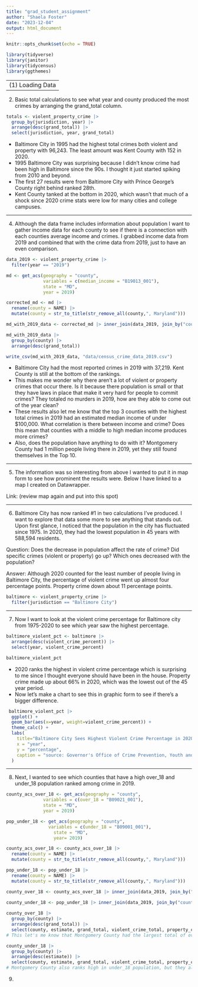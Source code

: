 ```yaml
---
title: "grad_student_assignment"
author: "Shaela Foster"
date: "2023-12-04"
output: html_document
---
```


```r
knitr::opts_chunk$set(echo = TRUE)
```


```r
library(tidyverse)
library(janitor)
library(tidycensus)
library(ggthemes)
```

----------------------------------------------------------------------------------------------------------------------------
(1) Loading Data
```r
violent_property_crime <- read_csv("data/violent_crime_property_crime_by_county_1975_to_present.csv") |> clean_names()
```
- Upon completing an initial running of the data and quick browse, I noticed the column headers were large. I cleaned the headers to make them all lowercase. 
- The information within this data set was collected by the Governor's Office of Crime Prevention, Youth and Victim Services and is updated by the Department of Information Technology. It was last updated on May 23, 2022
- There are 1,104 rows and 38 columns. 
    a) Each row represents a county in the state of Maryland, a year from 1975-2020, the population during that year and how many murders, raps, aggravated assaults, break and entering, larceny thefts, motor vehicle theft and robberies there were in each county during that year. It then adds it all up into a grand_total column then breaks it down to see how many of the grand total were violent crimes (murder, robbery, rape and aggravated assault) and property crime (break and entering, larceny theft and motor vehicle theft)
    b) There are multiple columns with calculations like percent change, per captia and violent or property crime percent and percent change. I attempted to replicate the percent change numbers but failed to calculate the exact answers as the data set provides. I'm not sure how they calculated the numbers, but the only calculations I can confirm are correct from my calculations would be the violent_crime_percent, property_crime_percent, violent and property crime totals and per 100,000 crime rate for each crime listed. 
- There are a few rows containing information from 1975 for percent change that have been replaced with N/A. This could be to them using 1975 as the first year in their percent change calculations. 

----------------------------------------------------------------------------------------------------------------------------

(2) Basic total calculations to see what year and county produced the most crimes by arranging the grand_total column.
```r
totals <- violent_property_crime |>
  group_by(jurisdiction, year) |>
  arrange(desc(grand_total)) |>
  select(jurisdiction, year, grand_total)
```
- Baltimore City in 1995 had the highest total crimes both violent and property with 96,243. The least amount was Kent County with 152 in 2020.
- 1995 Baltimore City was surprising because I didn't know crime had been high in Baltimore since the 90s. I thought it just started spiking from 2010 and beyond.
- The first 27 results were from Baltimore City with Prince George's County right behind ranked 28th.
- Kent County tanked at the bottom in 2020, which wasn't that much of a shock since 2020 crime stats were low for many cities and college campuses.

----------------------------------------------------------------------------------------------------------------------------

(4) Although the data frame includes information about population I want to gather income data for each county to see if there is a connection with each counties average income and crimes. I grabbed income data from 2019 and combined that with the crime data from 2019, just to have an even comparison.
```r
data_2019 <- violent_property_crime |>
  filter(year == "2019")

md <- get_acs(geography = "county",
              variables = c(median_income = "B19013_001"),
              state = "MD",
              year = 2019)

corrected_md <- md |>
  rename(county = NAME) |>
  mutate(county = str_to_title(str_remove_all(county,", Maryland")))

md_with_2019_data <- corrected_md |> inner_join(data_2019, join_by("county" == "jurisdiction"))

md_with_2019_data |>
  group_by(county) |>
  arrange(desc(grand_total))

write_csv(md_with_2019_data, "data/census_crime_data_2019.csv")
```
-  Baltimore City had the most reported crimes in 2019 with 37,219. Kent County is still at the bottom of the rankings. 
- This makes me wonder why there aren't a lot of violent or property crimes that occur there. Is it because there population is small or that they have laws in place that make it very hard for people to commit crimes? They totaled no murders in 2019, how are they able to come out of the year clean? 
- These results also let me know that the top 3 counties with the highest total crimes in 2019 had an estimated median income of under $100,000. What correlation is there between income and crime? Does this mean that counties with a middle to high median income produces more crimes? 
- Also, does the population have anything to do with it? Montgomery County had 1 million people living there in 2019, yet they still found themselves in the Top 10.

----------------------------------------------------------------------------------------------------------------------------

(5) The information was so interesting from above I wanted to put it in map form to see how prominent the results were. Below I have linked to a map I created on Datawrapper.

Link: (review map again and put into this spot)

----------------------------------------------------------------------------------------------------------------------------

(6) Baltimore City has now ranked #1 in two calculations I've produced. I want to explore that data some more to see anything that stands out. Upon first glance, I noticed that the population in the city has fluctuated since 1975. In 2020, they had the lowest population in 45 years with 588,594 residents. 

Question: Does the decrease in population affect the rate of crime? Did specific crimes (violent or property) go up? Which ones decreased with the population? 

Answer: Although 2020 counted for the least number of people living in Baltimore City, the percentage of violent crime went up almost four percentage points. Property crime down about 11 percentage points.
```r
baltimore <- violent_property_crime |>
  filter(jurisdiction == "Baltimore City")
```

----------------------------------------------------------------------------------------------------------------------------

(7) Now I want to look at the violent crime percentage for Baltimore city from 1975-2020 to see which year saw the highest percentage.

```r
baltimore_violent_pct <- baltimore |>
  arrange(desc(violent_crime_percent)) |>
  select(year, violent_crime_percent)

baltimore_violent_pct
```
- 2020 ranks the highest in violent crime percentage which is surprising to me since I thought everyone should have been in the house. Property crime made up about 66% in 2020, which was the lowest out of the 45 year period. 
- Now let's make a chart to see this in graphic form to see if there's a bigger difference.

```r
 baltimore_violent_pct |>
  ggplot() +
  geom_bar(aes(x=year, weight=violent_crime_percent)) +
  theme_calc() +
  labs(
    title="Baltimore City Sees Highest Violent Crime Percentage in 2020",
    x = "year",
    y = "percentage",
    caption = "source: Governor's Office of Crime Prevention, Youth and Victim Services "
  )


```

----------------------------------------------------------------------------------------------------------------------------

(8) Next, I wanted to see which counties that have a high over_18 and under_18 population ranked among crime in 2019.

```r
county_acs_over_18 <- get_acs(geography = "county",
              variables = c(over_18 = "B09021_001"),
              state = "MD",
              year = 2019)

pop_under_18 <- get_acs(geography = "county", 
                variables = c(under_18 = "B09001_001"),
                  state = "MD", 
                  year= 2019)

county_acs_over_18 <- county_acs_over_18 |>
  rename(county = NAME) |>
  mutate(county = str_to_title(str_remove_all(county,", Maryland")))

pop_under_18 <- pop_under_18 |>
  rename(county = NAME) |>
  mutate(county = str_to_title(str_remove_all(county,", Maryland")))

county_over_18 <- county_acs_over_18 |> inner_join(data_2019, join_by("county" == "jurisdiction"))
  
county_under_18 <- pop_under_18 |> inner_join(data_2019, join_by("county" == "jurisdiction"))

county_over_18 |>
  group_by(county) |>
  arrange(desc(grand_total)) |>
  select(county, estimate, grand_total, violent_crime_total, property_crime_totals)
# This let's me know that Montgomery County had the largest total of over 18 population, but they don't rank high with total crime. Out of their data, property crime outweighs violent crime.

county_under_18 |>
  group_by(county) |>
  arrange(desc(estimate)) |>
  select(county, estimate, grand_total, violent_crime_total, property_crime_totals)
# Montgomery County also ranks high in under_18 population, but they also don't dominate in overall crime in the state. This is interesting to me since Montgomery County seems to have a diverse age range of residents, yet they don't rank high in any grand total crime. Baltimore city ranks the highest in grand total crime, but finds themselves in fourth place in over_18 population and five in under_18. Could we make a conclusion that majority of crimes during this period were comitted by people of all age ranges?
```


(9) 
```r

```

```r

```

```r

```

```r

```

```r

```

```r

```
